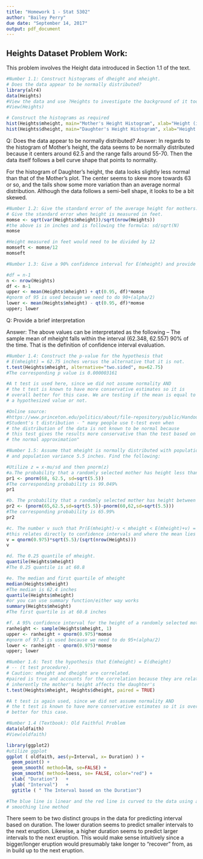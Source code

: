 ---
title: "Homework 1 - Stat 5302"
author: "Bailey Perry"
due date: "September 14, 2017"
output: pdf_document
---

## Heights Dataset Problem Work:
This problem involves the Height data introduced in Section 1.1 of the text.

```{r, message=FALSE, warning=FALSE}
#Number 1.1: Construct histograms of dheight and mheight.  
# Does the data appear to be normally distributed?
library(alr4)
data(Heights)
#View the data and use ?Heights to investigate the background of it too
#View(Heights)

# Construct the histograms as required
hist(Heights$mheight, main="Mother's Height Histogram", xlab="Height (inches)")
hist(Heights$dheight, main="Daughter's Height Histogram", xlab="Height (inches)")
```
Q: Does the data appear to be normally distributed?
Answer: In regards to the histogram of Mother's height, the data seems to be normally distributed because it centers around 62.5 and the range falls around 55-70. Then the data itself follows a bell curve shape that points to normality.

For the histogram of Daughter's height, the data looks slightly less normal than that of the Mother's plot. The center seems to skew more towards 63 or so, and the tails show some more variation than an average normal distribution. Although the data follows a semi-bell shape, it looks to be a bit skewed.


```{r, message=FALSE}
#Number 1.2: Give the standard error of the average height for mothers. 
# Give the standard error when height is measured in feet.
momse <- sqrt(var(Heights$mheight))/sqrt(nrow(Heights))
#the above is in inches and is following the formula: sd/sqrt(N)
momse

#Height measured in feet would need to be divided by 12
momseft <- momse/12
momseft
```


```{r, message=FALSE}
#Number 1.3: Give a 90% confidence interval for E(mheight) and provide a brief interpretation.

#df = n-1
n <- nrow(Heights)
df <- n-1
upper <- mean(Heights$mheight) + qt(0.95, df)*momse
#qnorm of 95 is used because we need to do 90+(alpha/2)
lower <- mean(Heights$mheight) - qt(0.95, df)*momse
upper; lower
```
Q: Provide a brief interpretation

Answer: The above values can be interpretated as the following -- The sample mean of mheight falls within the interval (62.348, 62.557) 90% of the time. That is the definition of confidence interval evaluation.

```{r, message=FALSE}
#Number 1.4: Construct the p-value for the hypothesis that 
# E(mheight) = 62.75 inches versus the alternative that it is not.
t.test(Heights$mheight, alternative="two.sided", mu=62.75)
#The corresponding p value is 0.000003161

#A t test is used here, since we did not assume normality AND 
# the t test is known to have more conservative estimates so it is 
# overall better for this case. We are testing if the mean is equal to 
# a hypothesized value or not.

#Online source: 
#https://www.princeton.edu/politics/about/file-repository/public/Handout8(2).pdf
#Student's t distribution - " many people use t-test even when 
# the distribution of the data is not known to be normal because 
# this test gives the results more conservative than the test based on 
# the normal approximation"
```
```{r, message=FALSE}
#Number 1.5: Assume that mheight is normally distributed with population mean 62.5 inches 
# and population variance 5.5 inches. Find the following:

#Utilize z = x-mu/sd and then pnorm(z)
#a.The probability that a randomly selected mother has height less than 68 inches.
pr1 <- pnorm(68, 62.5, sd=sqrt(5.5))
#The corresponding probability is 99.049%
pr1

#b. The probability that a randomly selected mother has height between 60 and 65 inches.
pr2 <- (pnorm(65,62.5,sd=sqrt(5.5))-pnorm(60,62,sd=sqrt(5.5)))
#The corresponding probability is 65.99%
pr2

#c. The number v such that Pr(E(mheight)-v < mheight < E(mheight)+v) = 0.95.
#this relates directly to confidence intervals and where the mean lies
v = qnorm(0.975)*sqrt(5.5)/(sqrt(nrow(Heights)))
v

#d. The 0.25 quantile of mheight.
quantile(Heights$mheight)
#The 0.25 quantile is at 60.8

#e. The median and first quartile of mheight
median(Heights$mheight)
#The median is 62.4 inches
quantile(Heights$mheight)
#or you can use summary function/either way works
summary(Heights$mheight)
#The first quartile is at 60.8 inches

#f. A 95% confidence interval for the height of a randomly selected mother.
ranheight <- sample(Heights$mheight, 1)
upper <- ranheight + qnorm(0.975)*momse
#qnorm of 97.5 is used because we need to do 95+(alpha/2)
lower <- ranheight - qnorm(0.975)*momse
upper; lower
```    


```{r, message=FALSE}
#Number 1.6: Test the hypothesis that E(mheight) = E(dheight) 
# -- (t test procedure). 
# Caution: mheight and dheight are correlated.
#paired is true and accounts for the correlation because they are related and
# inherently the mother's height affects the daughter's
t.test(Heights$mheight, Heights$dheight, paired = TRUE)

#A t test is again used, since we did not assume normality AND 
# the t test is known to have more conservative estimates so it is overall
# better for this case.
```


```{r, message=FALSE, warning=FALSE}
#Number 1.4 (Textbook): Old Faithful Problem
data(oldfaith)
#View(oldfaith)

library(ggplot2)
#utilize ggplot
ggplot ( oldfaith, aes(y=Interval, x= Duration) ) +
  geom_point() +
  geom_smooth( method=lm, se=FALSE) +
  geom_smooth( method=loess, se= FALSE, color="red") +
  xlab( "Duration")   +
  ylab( "Interval")   +
  ggtitle ( " The Interval based on the Duration")

#The blue line is linear and the red line is curved to the data using a loess
# smoothing line method
```

There seem to be two distinct groups in the data for predicting interval based on duration. The lower duration seems to predict smaller intervals to the next eruption. Likewise, a higher duration seems to predict larger intervals to the next eruption. This would make sense intuitively since a bigger/longer eruption would presumably take longer to "recover" from, as in build up to the next eruption.